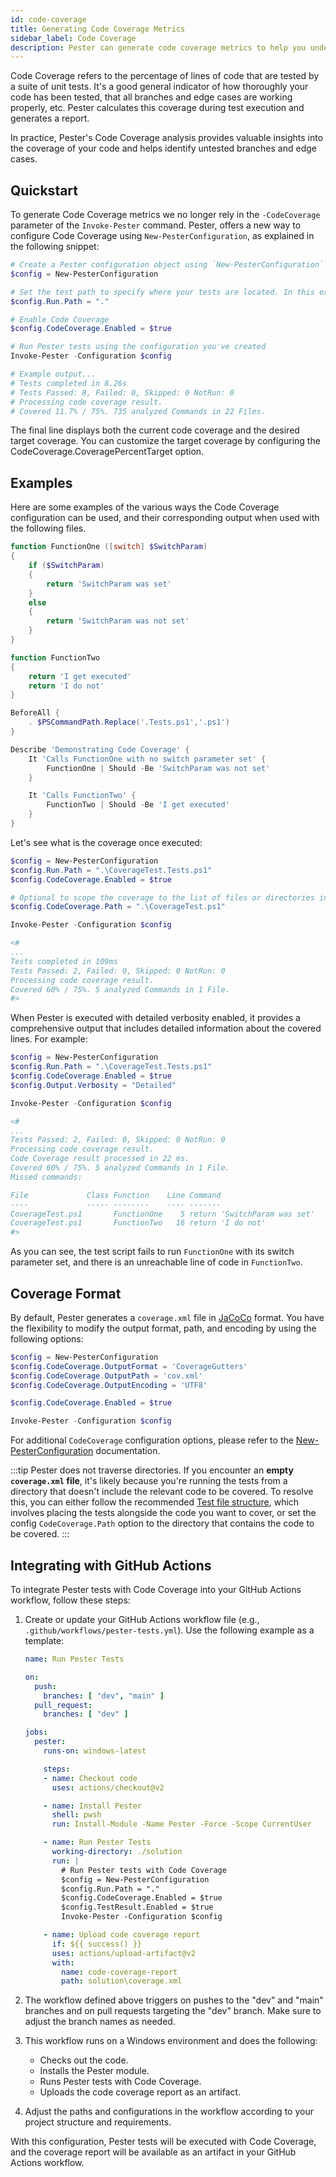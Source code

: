 ```yaml
---
id: code-coverage
title: Generating Code Coverage Metrics
sidebar_label: Code Coverage
description: Pester can generate code coverage metrics to help you understand how many lines of your PowerShell code that is actually covered by your Pester-tests. Use this to increase confidence in your tests
---
```


Code Coverage refers to the percentage of lines of code that are tested 
by a suite of unit tests. It's a good general indicator of how thoroughly
your code has been tested, that all branches and edge cases are working 
properly, etc. Pester calculates this coverage during 
test execution and generates a report.

In practice, Pester's Code Coverage analysis provides valuable insights 
into the coverage of your code and helps identify untested branches and edge cases.

## Quickstart

To generate Code Coverage metrics we no longer rely in the `-CodeCoverage` parameter of the `Invoke-Pester` command.
Pester, offers a new way to configure Code Coverage using `New-PesterConfiguration`, as explained in the following snippet:

   ```powershell
   # Create a Pester configuration object using `New-PesterConfiguration`
   $config = New-PesterConfiguration
   
   # Set the test path to specify where your tests are located. In this example, we set the path to the current directory. Pester will look into all subdirectories.
   $config.Run.Path = "."

   # Enable Code Coverage
   $config.CodeCoverage.Enabled = $true

   # Run Pester tests using the configuration you've created
   Invoke-Pester -Configuration $config

   # Example output...
   # Tests completed in 8.26s
   # Tests Passed: 8, Failed: 0, Skipped: 0 NotRun: 0
   # Processing code coverage result.
   # Covered 11.7% / 75%. 735 analyzed Commands in 22 Files.
   ```

The final line displays both the current code coverage and the desired target coverage. You can customize the target coverage by configuring the CodeCoverage.CoveragePercentTarget option.

## Examples

Here are some examples of the various ways the Code Coverage configuration can be used, 
and their corresponding output when used with the following files.

```powershell title="CoverageTest.ps1"
function FunctionOne ([switch] $SwitchParam)
{
    if ($SwitchParam)
    {
        return 'SwitchParam was set'
    }
    else
    {
        return 'SwitchParam was not set'
    }
}

function FunctionTwo
{
    return 'I get executed'
    return 'I do not'
}
```

```powershell title="CoverageTest.Tests.ps1"
BeforeAll {
    . $PSCommandPath.Replace('.Tests.ps1','.ps1')
}

Describe 'Demonstrating Code Coverage' {
    It 'Calls FunctionOne with no switch parameter set' {
        FunctionOne | Should -Be 'SwitchParam was not set'
    }

    It 'Calls FunctionTwo' {
        FunctionTwo | Should -Be 'I get executed'
    }
}
```

Let's see what is the coverage once executed:

```powershell
$config = New-PesterConfiguration
$config.Run.Path = ".\CoverageTest.Tests.ps1"
$config.CodeCoverage.Enabled = $true

# Optional to scope the coverage to the list of files or directories in this path
$config.CodeCoverage.Path = ".\CoverageTest.ps1"

Invoke-Pester -Configuration $config

<#
...
Tests completed in 109ms
Tests Passed: 2, Failed: 0, Skipped: 0 NotRun: 0
Processing code coverage result.
Covered 60% / 75%. 5 analyzed Commands in 1 File.
#>
```

When Pester is executed with detailed verbosity enabled,
it provides a comprehensive output that includes detailed information about the covered lines. For example:


```powershell
$config = New-PesterConfiguration
$config.Run.Path = ".\CoverageTest.Tests.ps1"
$config.CodeCoverage.Enabled = $true
$config.Output.Verbosity = "Detailed"

Invoke-Pester -Configuration $config

<#
...
Tests Passed: 2, Failed: 0, Skipped: 0 NotRun: 0
Processing code coverage result.
Code Coverage result processed in 22 ms.
Covered 60% / 75%. 5 analyzed Commands in 1 File.
Missed commands:

File             Class Function    Line Command
----             ----- --------    ---- -------
CoverageTest.ps1       FunctionOne    5 return 'SwitchParam was set'
CoverageTest.ps1       FunctionTwo   16 return 'I do not'
#>
```

As you can see, the test script fails to run `FunctionOne` with its switch parameter set, 
and there is an unreachable line of code in `FunctionTwo`. 

## Coverage Format

By default, Pester generates a `coverage.xml` file in [JaCoCo](https://www.jacoco.org/) format. You have the flexibility to modify the output format, path, and encoding by using the following options:

```powershell
$config = New-PesterConfiguration
$config.CodeCoverage.OutputFormat = 'CoverageGutters'
$config.CodeCoverage.OutputPath = 'cov.xml'
$config.CodeCoverage.OutputEncoding = 'UTF8'

$config.CodeCoverage.Enabled = $true

Invoke-Pester -Configuration $config
```

For additional `CodeCoverage` configuration options, please refer to the [New-PesterConfiguration](https://pester.dev/docs/commands/New-PesterConfiguration) documentation.

:::tip Pester does not traverse directories.
If you encounter an **empty `coverage.xml` file**, it's likely because you're running the tests from a directory that doesn't
include the relevant code to be covered. 
To resolve this, you can either follow the recommended [Test file structure](https://pester.dev/docs/usage/test-file-structure),
which involves placing the tests alongside the code you want to cover,
or set the config `CodeCoverage.Path` option to the directory 
that contains the code to be covered.
:::

## Integrating with GitHub Actions

To integrate Pester tests with Code Coverage into your GitHub Actions workflow, follow these steps:

1. Create or update your GitHub Actions workflow file (e.g., `.github/workflows/pester-tests.yml`). Use the following example as a template:

   ```yaml
   name: Run Pester Tests

   on:
     push:
       branches: [ "dev", "main" ]
     pull_request:
       branches: [ "dev" ]

   jobs:
     pester:
       runs-on: windows-latest 

       steps:
       - name: Checkout code
         uses: actions/checkout@v2

       - name: Install Pester
         shell: pwsh
         run: Install-Module -Name Pester -Force -Scope CurrentUser

       - name: Run Pester Tests
         working-directory: ./solution 
         run: |
           # Run Pester tests with Code Coverage
           $config = New-PesterConfiguration
           $config.Run.Path = "."
           $config.CodeCoverage.Enabled = $true
           $config.TestResult.Enabled = $true
           Invoke-Pester -Configuration $config

       - name: Upload code coverage report
         if: ${{ success() }}
         uses: actions/upload-artifact@v2
         with:
           name: code-coverage-report
           path: solution\coverage.xml
   ```

2. The workflow defined above triggers on pushes to the "dev" and "main" branches and on pull requests targeting the "dev" branch. Make sure to adjust the branch names as needed.

3. This workflow runs on a Windows environment and does the following:
   - Checks out the code.
   - Installs the Pester module.
   - Runs Pester tests with Code Coverage.
   - Uploads the code coverage report as an artifact.

4. Adjust the paths and configurations in the workflow according to your project structure and requirements.

With this configuration, Pester tests will be executed with Code Coverage, and the coverage report will be available as an artifact in your GitHub Actions workflow.